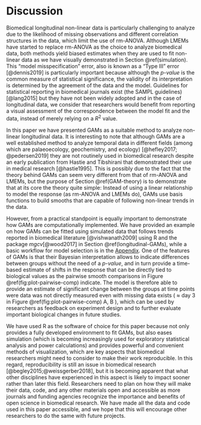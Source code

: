 # Discussion

Biomedical longitudinal non-linear data is particularly challenging to analyze due to the likelihood of missing observations and different correlation structures in the data, which limit the use of rm-ANOVA. Although LMEMs have started to replace rm-ANOVA as the choice to analyze biomedical data, both methods yield biased estimates when they are used to fit non-linear data as we have visually demonstrated in Section \@ref(simulation). This "model misspecification" error, also is known as a "Type III" error [@dennis2019] is particularly important because although the _p-value_ is the common measure of statistical significance, the validity of its interpretation is determined by the agreement of the data and the model. Guidelines for statistical reporting in biomedical journals exist (the SAMPL guidelines) [@lang2015] but they have not been widely adopted and in the case of longitudinal data, we consider that researchers would benefit from reporting a visual assessment of the correspondence between the model fit and the data, instead of merely relying on a $R^2$ value.

In this paper we have presented GAMs as a suitable method to analyze non-linear longitudinal data. It is interesting to note that although GAMs are a well established method to analyze temporal data in different fields (among which are palaeoecology, geochemistry, and ecology) [@hefley2017; @pedersen2019] they are not routinely used in biomedical research despite an early publication from Hastie and Tibshirani that demonstrated their use in medical research [@hastie1995]. This is possibly due to the fact that the theory behind GAMs can seem very different from that of rm-ANOVA and LMEMs, but the purpose of Section \@ref(GAM-theory) is to demonstrate that at its core the theory quite simple: Instead of using a linear relationship to model the response (as rm-ANOVA and LMEMs do), GAMs use basis functions to build smooths that are capable of following non-linear trends in the data.

However, from a practical standpoint is equally important to demonstrate how GAMs are computationally implemented. We have provided an example on how GAMs can be fitted using simulated data that follows trends reported in biomedical literature [@vishwanath2009] using $\textsf{R}$ and the package _mgcv_[@wood2017] in Section \@ref(longitudinal-GAMs), while a basic workflow for model selection is in the [Appendix](#workflow). One of the features of GAMs is that their Bayesian interpretation allows to indicate differences between groups without the need of a _p-value_, and in turn provide a time-based estimate of shifts in the response that can be directly tied to biological values as the pairwise smooth comparisons in Figure  \@ref(fig:plot-pairwise-comp) indicate. The model is therefore able to provide an estimate of significant change between the groups at time points were data was not directly measured even with missing data exists ( $\approx$ day 3 in Figure \@ref(fig:plot-pairwise-comp) A, B ), which can be used by researchers as feedback on experiment design and to further evaluate important biological changes in future studies. 

We have used $\textsf{R}$ as the software of choice for this paper because not only provides a fully developed environment to fit GAMs, but also eases simulation (which is becoming increasingly used for exploratory statistical analysis and power calculations) and provides powerful and convenient methods of visualization, which are key aspects that biomedical researchers might need to consider to make their work reproducible. In this regard, reproducibility is still an issue in biomedical research [@begley2015;@weissgerber2018], but it is becoming apparent that what other disciplines have experienced in this aspect is likely to impact sooner rather than later this field. Researchers need to plan on how they will make their data, code, and any other materials open and accessible as more journals and funding agencies recognize the importance and benefits of open science in biomedical research. We have made all the data and code used in this paper accessible, and we hope that this will encourage other researchers to do the same with future projects.
